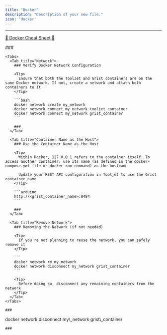 ```yaml
---
title: "Docker"
description: "Description of your new file."
icon: 'docker'
---
```


***

[🐋 Docker Cheat Sheet 🐋](https://github.com/eon01/DockerCheatSheet)



<AccordionGroup>
  <Accordion title="Docker Network" defaultOpen={false} icon="docker">
    ###

    <Tabs>
      <Tab title="Network">
        ### Verify Docker Network Configuration

        <Tip>
          Ensure that both the ToolJet and Grist containers are on the same Docker network. If not, create a network and attach both containers to it
        </Tip>

        ```bash
        docker network create my_network
        docker network connect my_network tooljet_container
        docker network connect my_network grist_container
        ```

        ###
      </Tab>

      <Tab title="Container Name as the Host">
        ### Use the Container Name as the Host

        <Tip>
          Within Docker, 127.0.0.1 refers to the container itself. To access another container, use its name (as defined in the docker-compose.yml file or docker run command) as the hostname

          Update your REST API configuration in Tooljet to use the Grist container name
        </Tip>

        ```arduino
        http://<grist_container_name>:8484
        ```

        ###
      </Tab>

      <Tab title="Remove Network">
        ### Removing the Network (if not needed)

        <Tip>
          If you're not planning to reuse the network, you can safely remove it
        </Tip>

        ```
        docker network rm my_network
        docker network disconnect my_network grist_container
        ```

        <Tip>
          Before doing so, disconnect any remaining containers from the network
        </Tip>
      </Tab>
    </Tabs>

    ###
  </Accordion>

  <Accordion title="New Accordion" defaultOpen="false">
    docker network disconnect my\_network grist\_container

    ###
  </Accordion>
</AccordionGroup>